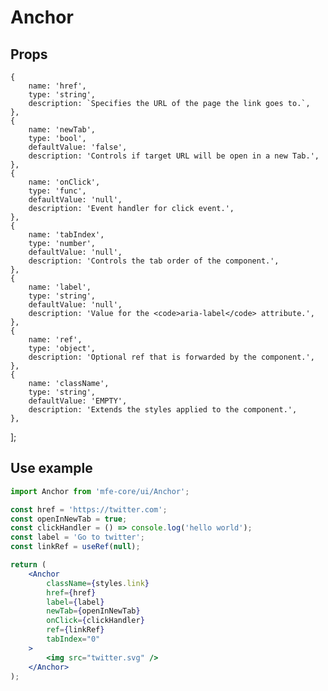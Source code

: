 
<Meta title="Components/Anchor/Overview" component={Anchor} />

# Anchor

## Props

    {
        name: 'href',
        type: 'string',
        description: `Specifies the URL of the page the link goes to.`,
    },
    {
        name: 'newTab',
        type: 'bool',
        defaultValue: 'false',
        description: 'Controls if target URL will be open in a new Tab.',
    },
    {
        name: 'onClick',
        type: 'func',
        defaultValue: 'null',
        description: 'Event handler for click event.',
    },
    {
        name: 'tabIndex',
        type: 'number',
        defaultValue: 'null',
        description: 'Controls the tab order of the component.',
    },
    {
        name: 'label',
        type: 'string',
        defaultValue: 'null',
        description: 'Value for the <code>aria-label</code> attribute.',
    },
    {
        name: 'ref',
        type: 'object',
        description: 'Optional ref that is forwarded by the component.',
    },
    {
        name: 'className',
        type: 'string',
        defaultValue: 'EMPTY',
        description: 'Extends the styles applied to the component.',
    },
];

<PropsTable propsList={propsList} />

## Use example

```jsx
import Anchor from 'mfe-core/ui/Anchor';

const href = 'https://twitter.com';
const openInNewTab = true;
const clickHandler = () => console.log('hello world');
const label = 'Go to twitter';
const linkRef = useRef(null);

return (
    <Anchor
        className={styles.link}
        href={href}
        label={label}
        newTab={openInNewTab}
        onClick={clickHandler}
        ref={linkRef}
        tabIndex="0"
    >
        <img src="twitter.svg" />
    </Anchor>
);
```
